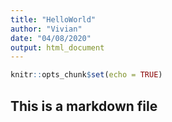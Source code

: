 ---
title: "HelloWorld"
author: "Vivian"
date: "04/08/2020"
output: html_document
---

```{r setup, include=FALSE}
knitr::opts_chunk$set(echo = TRUE)
```

## This is a markdown file